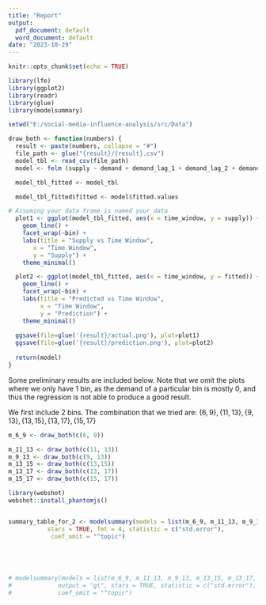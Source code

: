 ```yaml
---
title: "Report"
output:
  pdf_document: default
  word_document: default
date: "2023-10-29"
---
```


```r
knitr::opts_chunk$set(echo = TRUE)
```


```r
library(lfe)
library(ggplot2)
library(readr)
library(glue)
library(modelsummary)

setwd("E:/social-media-influence-analysis/src/Data")

draw_both <- function(numbers) {
  result <- paste(numbers, collapse = "#")
  file_path <- glue("{result}/{result}.csv")
  model_tbl <- read_csv(file_path)
  model <- felm (supply ~ demand + demand_lag_1 + demand_lag_2 + demand_lag_3 +    demand_lag_4 |  time_window + bin, data = model_tbl)

  model_tbl_fitted <- model_tbl

  model_tbl_fitted$fitted <- model$fitted.values

# Assuming your data frame is named your_data
  plot1 <- ggplot(model_tbl_fitted, aes(x = time_window, y = supply)) +
    geom_line() +
    facet_wrap(~bin) +
    labs(title = "Supply vs Time Window",
       x = "Time Window",
       y = "Supply") +
    theme_minimal()

  plot2 <- ggplot(model_tbl_fitted, aes(x = time_window, y = fitted)) +
    geom_line() +
    facet_wrap(~bin) +
    labs(title = "Predicted vs Time Window",
         x = "Time Window",
         y = "Prediction") +
    theme_minimal()
  
  ggsave(file=glue('{result}/actual.png'), plot=plot1)
  ggsave(file=glue('{result}/prediction.png'), plot=plot2)
  
  return(model)
}

```

Some preliminary results are included below. Note that we omit the plots where we only have 1 bin, as the demand of a particular bin is mostly 0, and thus the regression is not able to produce a good result. 

We first include 2 bins. The combination that we tried are: $\{6, 9\}, \{11, 13\}, \{9, 13\}, \{13, 15\}, \{13, 17\}, \{15, 17\}$


```r
m_6_9 <- draw_both(c(6, 9))

m_11_13 <- draw_both(c(11, 13))
m_9_13 <- draw_both(c(9, 13))
m_13_15 <- draw_both(c(13,15))
m_13_17 <- draw_both(c(13, 17))
m_15_17 <- draw_both(c(15, 17))
```

``` r
library(webshot)
webshot::install_phantomjs()


summary_table_for_2 <- modelsummary(models = list(m_6_9, m_11_13, m_9_13, m_13_15, m_13_17, m_15_17), output="latex", 
           stars = TRUE, fmt = 4, statistic = c("std.error"), 
            coef_omit = "^topic")





# modelsummary(models = list(m_6_9, m_11_13, m_9_13, m_13_15, m_13_17, m_15_17),
#             output = "gt", stars = TRUE, statistic = c("std.error"), fmt = 4,
#             coef_omit = "^topic")
```



